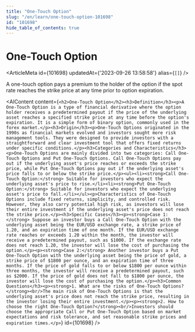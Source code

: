 ```yaml
---
title: "One-Touch Option"
slug: "/en/learn/one-touch-option-101698"
id: "101698"
hide_table_of_contents: true
---
```



# One-Touch Option

<ArticleMeta id={101698} updatedAt={'2023-09-26 13:58:58'} alias={`[]`} />
<div className='border-solid border-b border-t-0 my-4 border-[var(--ifm-color-gray-300)]' />

A one-touch option pays a premium to the holder of the option if the spot rate reaches the strike price at any time prior to option expiration.

<AIContent content={`<h2>One-Touch Option</h2><h3>Definition</h3><p>A One-Touch Option is a type of financial derivative where the option holder receives a predetermined payout if the price of the underlying asset reaches a specified strike price at any time before the option's expiration. It is a simple form of binary option, commonly used in the forex market.</p><h3>Origin</h3><p>One-Touch Options originated in the 1990s as financial markets evolved and investors sought more risk management tools. They were designed to provide investors with a straightforward and clear investment tool that offers fixed returns under specific conditions.</p><h3>Categories and Characteristics</h3><p>One-Touch Options are mainly divided into two categories: Call One-Touch Options and Put One-Touch Options. Call One-Touch Options pay out if the underlying asset's price reaches or exceeds the strike price, while Put One-Touch Options pay out if the underlying asset's price falls to or below the strike price.</p><ul><li><strong>Call One-Touch Option:</strong> Suitable for investors who expect the underlying asset's price to rise.</li><li><strong>Put One-Touch Option:</strong> Suitable for investors who expect the underlying asset's price to fall.</li></ul><p>Characteristics of One-Touch Options include fixed returns, simplicity, and controlled risk. However, they also carry potential high risk, as investors will lose their entire investment if the underlying asset's price does not reach the strike price.</p><h3>Specific Cases</h3><p><strong>Case 1:</strong> Suppose an investor buys a Call One-Touch Option with the underlying asset being the EUR/USD exchange rate, a strike price of 1.20, and an expiration time of one month. If the EUR/USD exchange rate reaches or exceeds 1.20 within the month, the investor will receive a predetermined payout, such as $1000. If the exchange rate does not reach 1.20, the investor will lose the cost of purchasing the option.</p><p><strong>Case 2:</strong> Another investor buys a Put One-Touch Option with the underlying asset being the price of gold, a strike price of $1800 per ounce, and an expiration time of three months. If the price of gold falls to or below $1800 per ounce within three months, the investor will receive a predetermined payout, such as $2000. If the price of gold does not fall to $1800 per ounce, the investor will lose the cost of purchasing the option.</p><h3>Common Questions</h3><p><strong>1. What are the risks of One-Touch Options?</strong><br/>The main risk of One-Touch Options is that the underlying asset's price does not reach the strike price, resulting in the investor losing their entire investment.</p><p><strong>2. How to choose the right One-Touch Option?</strong><br/>Investors should choose the appropriate Call or Put One-Touch Option based on market expectations and risk tolerance, and set reasonable strike prices and expiration times.</p>`} id={101698} />
